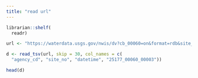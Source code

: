 ```yaml
---
title: "read url"
---
```



```r
librarian::shelf(
  readr)

url <- "https://waterdata.usgs.gov/nwis/dv?cb_00060=on&format=rdb&site_no=02301500&referred_module=sw&period=&begin_date=1910-01-01"

d <- read_tsv(url, skip = 30, col_names = c(
  "agency_cd", "site_no", "datetime", "25177_00060_00003"))

head(d)
```

